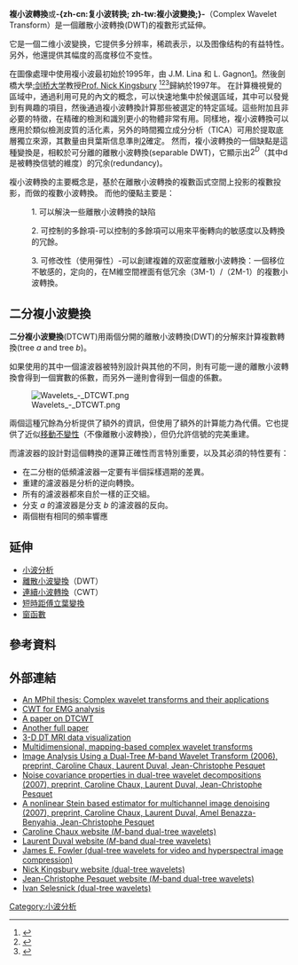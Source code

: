 {{NoteTA
|1 = zh-cn:复小波变换; zh-tw:複小波轉換;
}}
'''複小波轉換'''或'''-{zh-cn:复小波转换; zh-tw:複小波變換;}-'''（Complex Wavelet Transform）是一個離散小波轉換(DWT)的複數形式延伸。

它是一個二维小波變换，它提供多分辨率，稀疏表示，以及图像结构的有益特性。另外，他還提供其幅度的高度移位不变性。

在圖像處理中使用複小波最初始於1995年，由 J.M. Lina 和 L. Gagnon[https://web.archive.org/web/20160303175143/http://www.crim.ca/perso/langis.gagnon/articles/spie95.pdf]用多貝西正交濾波器銀行的框架[http://portal.acm.org/citation.cfm?id=258030&dl=GUIDE&coll=GUIDE&CFID=10476702&CFTOKEN=44762573]。然後劍橋大學[[:剑桥大学|:剑桥大学]]教授[[Nick_Kingsbury|Prof. Nick Kingsbury]] <ref>{{cite conference
|author = N. G. Kingsbury
|title = Image processing with complex wavelets
|booktitle = Phil. Trans. Royal Society London
|location = London
|url = http://citeseer.ist.psu.edu/kingsbury97image.html
|date = September 1999
|access-date = 2015-01-22
|archive-date = 2008-02-09
|archive-url = https://web.archive.org/web/20080209171001/http://citeseer.ist.psu.edu/kingsbury97image.html
|dead-url = no
}}</ref><ref>{{cite journal
|first = N G
|last = Kingsbury
|date = May 2001
|volume = 10
|issue = 3
|pages = 234–253
|journal = Journal of Applied and Computational Harmonic Analysis
|title = Complex wavelets for shift invariant analysis and filtering of signals
|url = http://www-sigproc.eng.cam.ac.uk/%7Engk/publications/ngk_ACHApap.pdf
|format = PDF
|doi = 10.1006/acha.2000.0343
|access-date = 2015-01-22
|archive-date = 2012-09-07
|archive-url = https://web.archive.org/web/20120907130716/http://www-sigproc.eng.cam.ac.uk/~ngk/publications/ngk_ACHApap.pdf
|dead-url = no
}}</ref><ref>{{cite journal
|first = Ivan W.
|last = Selesnick
|coauthors = Baraniuk, Richard G. and Kingsbury, Nick G.
|title = The Dual-Tree Complex Wavelet Transform
|date = November 2005
|volume = 22
|issue = 6
|pages = 123–151
|journal = IEEE Signal Processing Magazine
|url = http://www-sigproc.eng.cam.ac.uk/%7Engk/publications/ngk_SPmag_nov05.pdf
|format = PDF
|doi = 10.1109/MSP.2005.1550194
|access-date = 2015-01-22
|archive-date = 2013-07-18
|archive-url = https://web.archive.org/web/20130718095300/http://www-sigproc.eng.cam.ac.uk/%7Engk/publications/ngk_SPmag_nov05.pdf
|dead-url = no
}}</ref>歸納於1997年。
在計算機視覺的區域中，通過利用可見的內文的概念，可以快速地集中於候選區域，其中可以發覺到有興趣的項目，然後通過複小波轉換計算那些被選定的特定區域。這些附加且非必要的特徵，在精確的檢測和識別更小的物體非常有用。同樣地，複小波轉換可以應用於類似檢測皮質的活化素，另外的時間獨立成分分析（TICA）可用於提取底層獨立來源，其數量由貝葉斯信息準則[http://www.springerlink.com/(t0ojvoayxrkdyk55vru2g245)/app/home/contribution.asp?referrer=parent&backto=issue,51,56;journal,180,3824;linkingpublicationresults,1:105633,1]{{Dead link|date=2020年1月 |bot=InternetArchiveBot |fix-attempted=yes }}確定。
然而，複小波轉換的一個缺點是這種變換是，相較於可分離的離散小波轉換(separable DWT)，它顯示出<math>2^{D}</math>（其中d是被轉換信號的維度）的冗余(redundancy)。

複小波轉換的主要概念是，基於在離散小波轉換的複數函式空間上投影的複數投影，而做的複數小波轉換。
而他的優點主要是：
:1. 可以解決一些離散小波轉換的缺陷

:2. 可控制的多餘項-可以控制的多餘項可以用來平衡轉向的敏感度以及轉換的冗餘。

:3. 可修改性（使用彈性）-可以創建複雜的双密度離散小波轉換：一個移位不敏感的，定向的，在M維空間裡面有低冗余（3M-1）/（2M-1）的複數小波轉換。

== 二分複小波變換 ==
'''二分複小波變換'''(DTCWT)用兩個分開的離散小波轉換(DWT)的分解來計算複數轉換(tree ''a'' and tree ''b'')。

如果使用的其中一個濾波器被特別設計與其他的不同，則有可能一邊的離散小波轉換會得到一個實數的係數，而另外一邊則會得到一個虛的係數。


[[Image:Wavelets_-_DTCWT.png|frame]]

兩個這種冗餘為分析提供了額外的資訊，但使用了額外的計算能力為代價。它也提供了近似[[移動不變性|移動不變性]]（不像離散小波轉換），但仍允許信號的完美重建。

而濾波器的設計對這個轉換的運算正確性而言特別重要，以及其必須的特性要有：


* 在二分樹的低頻濾波器一定要有半個採樣週期的差異。
* 重建的濾波器是分析的逆向轉換。
* 所有的濾波器都來自於一樣的正交組。
* 分支 ''a'' 的濾波器是分支 ''b'' 的濾波器的反向。
* 兩個樹有相同的頻率響應

==延伸==
* [[小波分析|小波分析]]
* [[離散小波變換|離散小波變換]]（DWT）
* [[連續小波轉換|連續小波轉換]]（CWT）
* [[短時距傅立葉變換|短時距傅立葉變換]]
* [[窗函數|窗函數]]


==參考資料==

{{reflist}}

==外部連結==
* [https://web.archive.org/web/20160303195941/http://www.wavelet.org/phpBB2/viewtopic.php?t=7584 An MPhil thesis: Complex wavelet transforms and their applications]
* [http://eprints.soton.ac.uk/11007/ CWT for EMG analysis]{{Wayback|url=http://eprints.soton.ac.uk/11007/ |date=20160304022852 }}
* [https://web.archive.org/web/20041111015830/http://www.cvgpr.uni-mannheim.de/Publications/TR_13_03.pdf A paper on DTCWT]
* [https://web.archive.org/web/20050816124215/http://www-iplab.ece.ucsb.edu/publications/99IPTexture.pdf Another full paper]
* [http://www-sigproc.eng.cam.ac.uk/~ngk/publications/ngk_biosig04.pdf 3-D DT MRI data visualization]{{Wayback|url=http://www-sigproc.eng.cam.ac.uk/~ngk/publications/ngk_biosig04.pdf |date=20120717084437 }}
* [http://ieeexplore.ieee.org/xpl/freeabs_all.jsp?arnumber=1369333 Multidimensional, mapping-based complex wavelet transforms ]{{Wayback|url=http://ieeexplore.ieee.org/xpl/freeabs_all.jsp?arnumber=1369333 |date=20150122153809 }}
* [https://web.archive.org/web/20160303183211/http://www-syscom.univ-mlv.fr/~chaux/articles/ieeeIPdouble.pdf  Image Analysis Using a Dual-Tree <math>M</math>-band Wavelet Transform (2006), preprint, Caroline Chaux, Laurent Duval, Jean-Christophe Pesquet]
* [https://web.archive.org/web/20160303183047/http://www-syscom.univ-mlv.fr/~chaux/articles/chauxpesquetduvalIT.pdf  Noise covariance properties in dual-tree wavelet decompositions (2007), preprint, Caroline Chaux, Laurent Duval, Jean-Christophe Pesquet]
* [http://arxiv.org/pdf/0712.2317  A nonlinear Stein based estimator for multichannel image denoising (2007), preprint, Caroline Chaux, Laurent Duval, Amel Benazza-Benyahia, Jean-Christophe Pesquet]
* [https://web.archive.org/web/20140829073608/http://www-syscom.univ-mlv.fr/~chaux/ Caroline Chaux website (<math>M</math>-band dual-tree wavelets)]
* [http://www.laurent-duval.eu/siva-signal-image-links.html#dual-tree-complex-wavelet Laurent Duval website (<math>M</math>-band dual-tree wavelets)]{{Wayback|url=http://www.laurent-duval.eu/siva-signal-image-links.html#dual-tree-complex-wavelet |date=20150122151612 }}
* [http://www.ece.msstate.edu/~fowler/ James E. Fowler (dual-tree wavelets for video and hyperspectral image compression)]{{Wayback|url=http://www.ece.msstate.edu/~fowler/ |date=20150122152024 }}
* [http://www.eng.cam.ac.uk/~ngk/ Nick Kingsbury website (dual-tree wavelets)]{{Dead link|date=2018年9月 |bot=InternetArchiveBot |fix-attempted=yes }}
* [http://www-syscom.univ-mlv.fr/~pesquet/ Jean-Christophe Pesquet website (<math>M</math>-band dual-tree wavelets)]{{Wayback|url=http://www-syscom.univ-mlv.fr/~pesquet/ |date=20130920160558 }}
* [https://web.archive.org/web/20150129091055/http://taco.poly.edu/selesi/ Ivan Selesnick (dual-tree wavelets)]

[[Category:小波分析|Category:小波分析]]